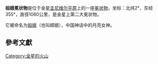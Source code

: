 {{Infobox feature on celestial object
|name        = 姮娥冕状物
|type        = [[冕状物|冕状物]]
|coordinates = {{coord|2|N|255|E|globe:venus_type:landmark|display=inline,title}}
|diameter    = {{convert|1060|km}}<ref name="Observe">{{cite book |last1=Grego |first1=Peter |title=Venus and Mercury, and How to Observe Them |date=2007 |publisher=Springer Science & Business Media |location=New York |isbn=9780387742861 |page=116 |url=https://books.google.com/books?id=LqwUuMYIEtkC |accessdate=2019-12-31 |archive-date=2021-12-27 |archive-url=https://web.archive.org/web/20211227001751/https://books.google.com/books?id=LqwUuMYIEtkC |dead-url=no }}</ref>
|eponym      = [[姮娥|姮娥]]
|globe       = 金星
}}
'''姮娥冕状物'''是位于金星[[圭尼维尔平原|圭尼维尔平原]]上的一座[[冕状物|冕状物]]，坐标：北纬2°、东经355°，直径1060公里，是金星上第二大冕状物。

它被命名为[[姮娥|姮娥]]（也叫嫦娥），中国神话中的月亮女神。

== 參考文獻 ==
{{reflist}}

{{金星}}

{{Astro-stub}}

[[Category:金星的火山|Category:金星的火山]]